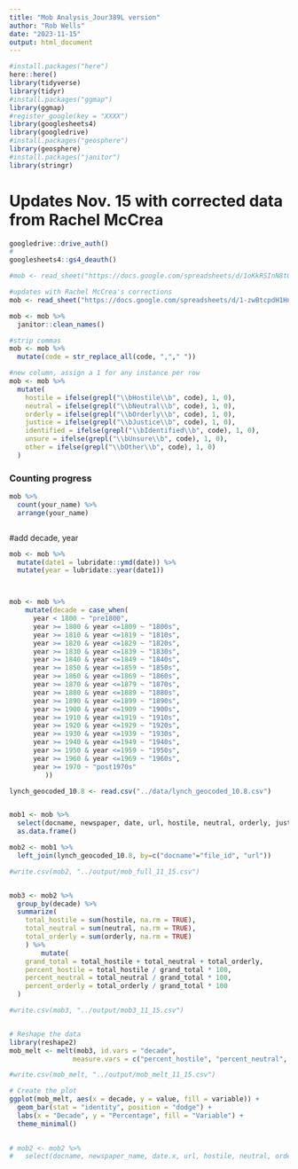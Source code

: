 ```yaml
---
title: "Mob Analysis_Jour389L version"
author: "Rob Wells"
date: "2023-11-15"
output: html_document
---
```

```r
#install.packages("here")
here::here()
library(tidyverse)
library(tidyr)
#install.packages("ggmap")
library(ggmap)
#register_google(key = "XXXX")
library(googlesheets4)
library(googledrive)
#install.packages("geosphere")
library(geosphere)
#install.packages("janitor")
library(stringr)
```

# Updates Nov. 15 with corrected data from Rachel McCrea
```r

googledrive::drive_auth()
# 
googlesheets4::gs4_deauth()

#mob <- read_sheet("https://docs.google.com/spreadsheets/d/1oKkRSInN8tO6Z-kyMoIUYOX1uHQhP7FdrR1xie4O-XQ/edit?usp=sharing")

#updates with Rachel McCrea's corrections
mob <- read_sheet("https://docs.google.com/spreadsheets/d/1-zwBtcpdH1Hnb5WROJVuPdm_HC9nTmDl-dbiSHE5tJ8/edit#gid=10206338")
```


```r

mob <- mob %>% 
  janitor::clean_names() 

#strip commas
mob <- mob %>% 
  mutate(code = str_replace_all(code, ","," ")) 

#new column, assign a 1 for any instance per row
mob <- mob %>%
  mutate(
    hostile = ifelse(grepl("\\bHostile\\b", code), 1, 0),
    neutral = ifelse(grepl("\\bNeutral\\b", code), 1, 0),
    orderly = ifelse(grepl("\\bOrderly\\b", code), 1, 0),
    justice = ifelse(grepl("\\bJustice\\b", code), 1, 0),
    identified = ifelse(grepl("\\bIdentified\\b", code), 1, 0),
    unsure = ifelse(grepl("\\bUnsure\\b", code), 1, 0),
    other = ifelse(grepl("\\bOther\\b", code), 1, 0)
  )
```

### Counting progress
```r
mob %>% 
  count(your_name) %>% 
  arrange(your_name)



```



#add decade, year
```r
mob <- mob %>% 
  mutate(date1 = lubridate::ymd(date)) %>% 
  mutate(year = lubridate::year(date1))



mob <- mob %>% 
    mutate(decade = case_when(
      year < 1800 ~ "pre1800",
      year >= 1800 & year <=1809 ~ "1800s",
      year >= 1810 & year <=1819 ~ "1810s",
      year >= 1820 & year <=1829 ~ "1820s",
      year >= 1830 & year <=1839 ~ "1830s",
      year >= 1840 & year <=1849 ~ "1840s",
      year >= 1850 & year <=1859 ~ "1850s",
      year >= 1860 & year <=1869 ~ "1860s",
      year >= 1870 & year <=1879 ~ "1870s",
      year >= 1880 & year <=1889 ~ "1880s",
      year >= 1890 & year <=1899 ~ "1890s",
      year >= 1900 & year <=1909 ~ "1900s",
      year >= 1910 & year <=1919 ~ "1910s",
      year >= 1920 & year <=1929 ~ "1920s",
      year >= 1930 & year <=1939 ~ "1930s",
      year >= 1940 & year <=1949 ~ "1940s",
      year >= 1950 & year <=1959 ~ "1950s",
      year >= 1960 & year <=1969 ~ "1960s",
      year >= 1970 ~ "post1970s"
         ))

```



```r
lynch_geocoded_10.8 <- read.csv("../data/lynch_geocoded_10.8.csv")


mob1 <- mob %>% 
  select(docname, newspaper, date, url, hostile, neutral, orderly, justice, identified, unsure, other) %>% 
  as.data.frame()

mob2 <- mob1 %>% 
  left_join(lynch_geocoded_10.8, by=c("docname"="file_id", "url"))

#write.csv(mob2, "../output/mob_full_11_15.csv")


mob3 <- mob2 %>% 
  group_by(decade) %>% 
  summarize(
    total_hostile = sum(hostile, na.rm = TRUE),
    total_neutral = sum(neutral, na.rm = TRUE),
    total_orderly = sum(orderly, na.rm = TRUE)
    ) %>% 
        mutate(
    grand_total = total_hostile + total_neutral + total_orderly,
    percent_hostile = total_hostile / grand_total * 100,
    percent_neutral = total_neutral / grand_total * 100,
    percent_orderly = total_orderly / grand_total * 100
  )

#write.csv(mob3, "../output/mob3_11_15.csv")


# Reshape the data
library(reshape2)
mob_melt <- melt(mob3, id.vars = "decade", 
                measure.vars = c("percent_hostile", "percent_neutral", "percent_orderly"))

#write.csv(mob_melt, "../output/mob_melt_11_15.csv")

# Create the plot
ggplot(mob_melt, aes(x = decade, y = value, fill = variable)) +
  geom_bar(stat = "identity", position = "dodge") +
  labs(x = "Decade", y = "Percentage", fill = "Variable") +
  theme_minimal()
  

# mob2 <- mob2 %>% 
#   select(docname, newspaper_name, date.x, url, hostile, neutral, orderly, justice, identified, unsure, other, lynch_address, newspaper_state_code, year, city_lynch, state_lynch, miles, decade, Newspaper_Region, total_words)



```


